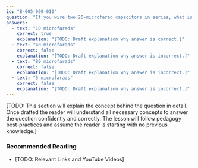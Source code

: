 ```yaml
---
id: "B-005-009-010"
question: "If you wire two 20-microfarad capacitors in series, what is the capacity of the combination?"
answers:
  - text: "10 microfarads"
    correct: true
    explanation: "[TODO: Draft explanation why answer is correct.]"
  - text: "40 microfarads"
    correct: false
    explanation: "[TODO: Draft explanation why answer is incorrect.]"
  - text: "80 microfarads"
    correct: false
    explanation: "[TODO: Draft explanation why answer is incorrect.]"
  - text: "5 microfarads"
    correct: false
    explanation: "[TODO: Draft explanation why answer is incorrect.]"
---
```


[TODO: This section will explain the concept behind the question in detail. Once drafted the reader will understand all necessary concepts to answer the question confidently and correctly. The lesson will follow pedagogy best-practices and assume the reader is starting with no previous knowledge.]

### Recommended Reading

- [TODO: Relevant Links and YouTube Videos]
